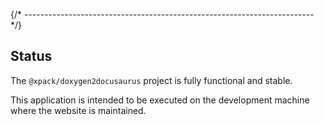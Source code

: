 {/* ------------------------------------------------------------------------ */}

## Status

The `@xpack/doxygen2docusaurus` project is fully functional and stable.

This application is intended to be executed on the development machine where the website is maintained.
